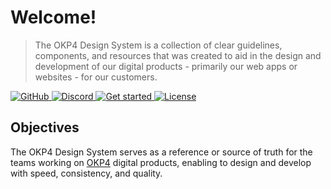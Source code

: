 
<Meta title="Welcome" />

# Welcome!

> The OKP4 Design System is a collection of clear guidelines, components, and resources that was created to aid in the design and development of our
digital products - primarily our web apps or websites - for our customers.

<div style={{ textAlign: 'center', padding: '10px 0 10px' }}>
  <a href="https:/github.com/okp4/ui" style={{ padding: '0 10px' }}>
    <img src="https://img.shields.io/badge/github-%23121011.svg?style=for-the-badge&amp;logo=github&amp;logoColor=white" alt="GitHub" />
  </a>
  <a href="https://discord.gg/GHNZh4SaJ3" style={{ padding: '0 10px' }}>
    <img src="https://img.shields.io/badge/Discord-%237289DA.svg?style=for-the-badge&amp;logo=discord&amp;logoColor=white" alt="Discord" />
  </a>
  <a href="?path=/docs/getting-started--page" style={{ padding: '0 10px' }}>
    <img src="https://img.shields.io/badge/🚀%20Get-Started-lightgrey?style=for-the-badge&amp;" alt="Get started" />
  </a>
  <a href="https://opensource.org/licenses/BSD-3-Clause" style={{ padding: '0 10px' }}>
    <img src="https://img.shields.io/badge/License-BSD_3--Clause-blue.svg?style=for-the-badge" alt="License" />
  </a>
</div>

## Objectives

The OKP4 Design System serves as a reference or source of truth for the teams working on [OKP4](https://okp4.network) digital products, enabling to design and develop with speed,
consistency, and quality.
